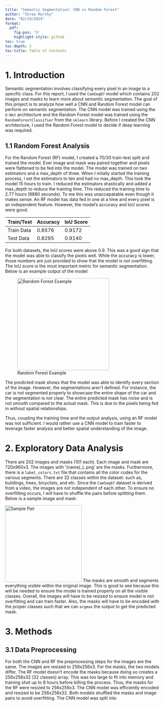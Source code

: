 ```yaml
---
title: "Semantic Segmentation: CNN vs Random Forest"
author: "Shree Murthy"
date: "02/19/2024"
format:
  pdf:
    fig-pos: 'h'
    highlight-style: github   
toc: true
toc-depth: 3
toc-title: Table of Contents
---
```

\newpage


# 1. Introduction

Semantic segmentation involves classifying every pixel in an image to a specific class. For this report, I used the `CamSeq07` model which contains 202 images and masks to learn more about semantic segmentation. The goal of this project is to analyze how well a CNN and Random Forest model can perform on semantic segmentation. The CNN model was trained using the `U-Net` architecture and the Random Forest model was trained using the `RandomForestClassifier` from the `sklearn` library. Before I created the CNN architecture, I used the Random Forest model to decide if deep learning was required.

## 1.1 Random Forest Analysis

For the Random Forest (RF) model, I created a 70/30 train-test split and trained the model. Ever image and mask was paired together and pixels were flattened to be fed into the model. The model was trained on two estimators and a max_depth of three. When I initally started the training process, I set the estimators to ten and had no max_depth. This took the model 15 hours to train. I reduced the estimators drastically and added a max_depth to reduce the training time. This reduced the training time to 2.77 hours (9880 seconds). To me this was unaccepatable even though it makes sense. An RF model has data fed in one at a time and every pixel is an independent feature. However, the model's accuracy and IoU scores were good:

|   Train/Test   |   Accuracy   |   IoU Score   |
|---------------|--------------|---------------|
|   Train Data   |   0.8576   |   0.9172   |
|   Test Data   |   0.8295   |   0.9140   |

For both datasets, the IoU scores were above 0.9. This was a good sign that the model was able to classify the pixels well. While the accuracy is lower, those numbers are just provided to show that the model is not overfitting. The IoU score is the most important metric for semantic segmentation. Below is an example output of the model:

![Random Forest Example](../src/predicted_mask.png){width=300px}

\pagebreak
The predicted mask shows that the model was able to identify every section of the image. However, the segmentations aren't defined. For instance, the car is not segmented properly to showcase the entire shape of the car and the segmentation is not clear. The entire predicted mask has noise and is not smooth compared to the actual mask. This is due to the pixels being fed in without spatial relationships. 

Thus, coupling the training time and the output analysis, using an RF model was not sufficient. I would rather use a CNN model to train faster to leverage faster analysis and better spatial understanding of the image.

# 2. Exploratory Data Analysis

There are 202 images and masks (101 each). Each image and mask are 720x960x3. The images with '(name)_L.png' are the masks. Furthermore, there is a `label_colors.txt` file that contains all the color codes for the various segments. There are 32 classes within the dataset: such as, buildings, trees, bicyclists, and etc. Since the `CamSeq07` dataset is derived from a video, the images are not independent of each other. To ensure no overfitting occurs, I will have to shuffle the pairs before splitting them. Below is a sample image and mask:

![Sample Pair](../src/example_image_and_mask.png){width=250px}
\pagebreak
The masks are smooth and segments everything visible within the original image. This is good to see because this will be needed to ensure the model is trained properly on all the visible classes. Overall, the images will have to be resized to ensure model is not overfitting and can train faster. Also, the masks will have to be encoded with the proper classes such that we can `argmax` the output to get the predicted mask.

# 3. Methods

## 3.1 Data Preprocessing

For both the CNN and RF the preprocessing steps for the images are the same. The images are resized to 256x256x3. 
For the masks, the two models differ. The RF model doesn't encode the masks because doing so creates a 256x256x32 (32 classes) array. This was too large to fit into memory and training shot up to 8 hours before killing the process. Thus, the masks for the RF were resized to 256x256x3. The CNN model was efficiently encoded and resized to be 256x256x32. Both models shuffled the masks and image pairs to avoid overfitting. The CNN model was split into 